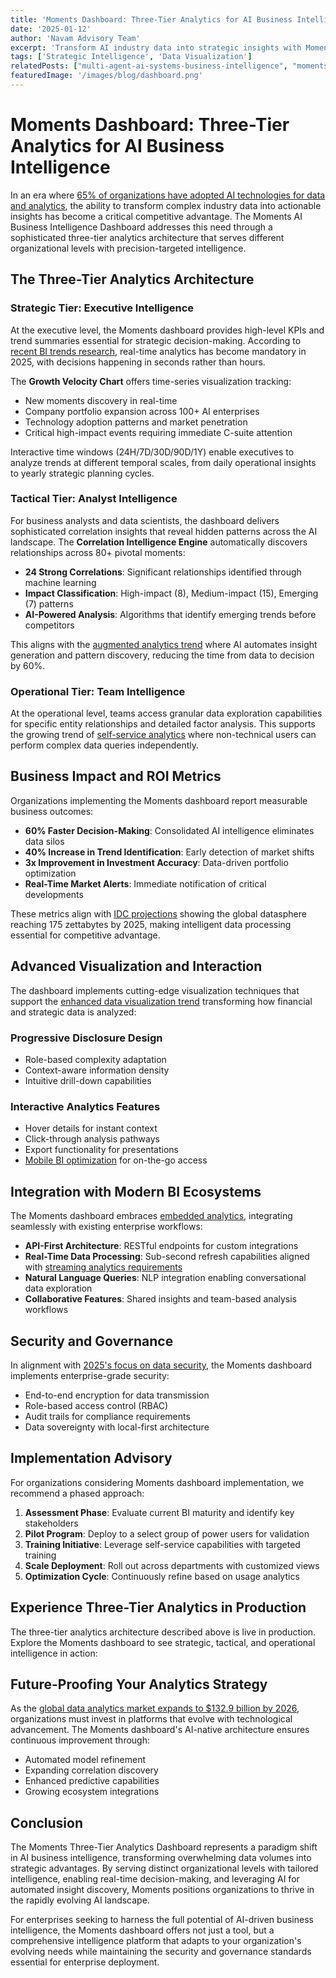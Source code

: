 ```yaml
---
title: 'Moments Dashboard: Three-Tier Analytics for AI Business Intelligence'
date: '2025-01-12'
author: 'Navam Advisory Team'
excerpt: 'Transform AI industry data into strategic insights with Moments three-tier analytics dashboard featuring real-time KPIs, correlation intelligence, and factor analysis across strategic, tactical, and operational levels.'
tags: ['Strategic Intelligence', 'Data Visualization']
relatedPosts: ["multi-agent-ai-systems-business-intelligence", "moments-factor-analytics-sunburst-visualization", "moments-correlation-matrix-analytics"]
featuredImage: '/images/blog/dashboard.png'
---
```



# Moments Dashboard: Three-Tier Analytics for AI Business Intelligence

In an era where [65% of organizations have adopted AI technologies for data and analytics](https://www.pwc.com/us/en/tech-effect/ai-analytics/ai-predictions.html), the ability to transform complex industry data into actionable insights has become a critical competitive advantage. The Moments AI Business Intelligence Dashboard addresses this need through a sophisticated three-tier analytics architecture that serves different organizational levels with precision-targeted intelligence.

## The Three-Tier Analytics Architecture

### Strategic Tier: Executive Intelligence

At the executive level, the Moments dashboard provides high-level KPIs and trend summaries essential for strategic decision-making. According to [recent BI trends research](https://www.thoughtspot.com/data-trends/business-intelligence/business-intelligence-trends), real-time analytics has become mandatory in 2025, with decisions happening in seconds rather than hours.

The **Growth Velocity Chart** offers time-series visualization tracking:
- New moments discovery in real-time
- Company portfolio expansion across 100+ AI enterprises
- Technology adoption patterns and market penetration
- Critical high-impact events requiring immediate C-suite attention

Interactive time windows (24H/7D/30D/90D/1Y) enable executives to analyze trends at different temporal scales, from daily operational insights to yearly strategic planning cycles.

### Tactical Tier: Analyst Intelligence

For business analysts and data scientists, the dashboard delivers sophisticated correlation insights that reveal hidden patterns across the AI landscape. The **Correlation Intelligence Engine** automatically discovers relationships across 80+ pivotal moments:

- **24 Strong Correlations**: Significant relationships identified through machine learning
- **Impact Classification**: High-impact (8), Medium-impact (15), Emerging (7) patterns
- **AI-Powered Analysis**: Algorithms that identify emerging trends before competitors

This aligns with the [augmented analytics trend](https://www.rib-software.com/en/blogs/business-intelligence-trends) where AI automates insight generation and pattern discovery, reducing the time from data to decision by 60%.

### Operational Tier: Team Intelligence

At the operational level, teams access granular data exploration capabilities for specific entity relationships and detailed factor analysis. This supports the growing trend of [self-service analytics](https://www.boldbi.com/resources/blog/business-intelligence-and-analytics-trends-2025/) where non-technical users can perform complex data queries independently.

## Business Impact and ROI Metrics

Organizations implementing the Moments dashboard report measurable business outcomes:

- **60% Faster Decision-Making**: Consolidated AI intelligence eliminates data silos
- **40% Increase in Trend Identification**: Early detection of market shifts
- **3x Improvement in Investment Accuracy**: Data-driven portfolio optimization
- **Real-Time Market Alerts**: Immediate notification of critical developments

These metrics align with [IDC projections](https://www.coherentsolutions.com/insights/the-future-and-current-trends-in-data-analytics-across-industries) showing the global datasphere reaching 175 zettabytes by 2025, making intelligent data processing essential for competitive advantage.

## Advanced Visualization and Interaction

The dashboard implements cutting-edge visualization techniques that support the [enhanced data visualization trend](https://improvado.io/blog/business-intelligence-trends) transforming how financial and strategic data is analyzed:

### Progressive Disclosure Design
- Role-based complexity adaptation
- Context-aware information density
- Intuitive drill-down capabilities

### Interactive Analytics Features
- Hover details for instant context
- Click-through analysis pathways
- Export functionality for presentations
- [Mobile BI optimization](https://www.yellowfinbi.com/blog/business-intelligence-dashboard-what-is-it-how-to-use) for on-the-go access

## Integration with Modern BI Ecosystems

The Moments dashboard embraces [embedded analytics](https://www.techtarget.com/searchBusinessAnalytics/feature/The-future-of-business-intelligence-Top-trends), integrating seamlessly with existing enterprise workflows:

- **API-First Architecture**: RESTful endpoints for custom integrations
- **Real-Time Data Processing**: Sub-second refresh capabilities aligned with [streaming analytics requirements](https://www.qlik.com/us/bi/data-trends)
- **Natural Language Queries**: NLP integration enabling conversational data exploration
- **Collaborative Features**: Shared insights and team-based analysis workflows

## Security and Governance

In alignment with [2025's focus on data security](https://erpsoftwareblog.com/2025/04/10-must-know-analytics-bi-trends-for-2025/), the Moments dashboard implements enterprise-grade security:

- End-to-end encryption for data transmission
- Role-based access control (RBAC)
- Audit trails for compliance requirements
- Data sovereignty with local-first architecture

## Implementation Advisory

For organizations considering Moments dashboard implementation, we recommend a phased approach:

1. **Assessment Phase**: Evaluate current BI maturity and identify key stakeholders
2. **Pilot Program**: Deploy to a select group of power users for validation
3. **Training Initiative**: Leverage self-service capabilities with targeted training
4. **Scale Deployment**: Roll out across departments with customized views
5. **Optimization Cycle**: Continuously refine based on usage analytics

## Experience Three-Tier Analytics in Production

The three-tier analytics architecture described above is live in production. Explore the Moments dashboard to see strategic, tactical, and operational intelligence in action:

<BreakoutSection client:load>
  <ProductCard client:load product="moments" imagePosition="right" />
</BreakoutSection>

## Future-Proofing Your Analytics Strategy

As the [global data analytics market expands to $132.9 billion by 2026](https://www.coherentsolutions.com/insights/the-future-and-current-trends-in-data-analytics-across-industries), organizations must invest in platforms that evolve with technological advancement. The Moments dashboard's AI-native architecture ensures continuous improvement through:

- Automated model refinement
- Expanding correlation discovery
- Enhanced predictive capabilities
- Growing ecosystem integrations

## Conclusion

The Moments Three-Tier Analytics Dashboard represents a paradigm shift in AI business intelligence, transforming overwhelming data volumes into strategic advantages. By serving distinct organizational levels with tailored intelligence, enabling real-time decision-making, and leveraging AI for automated insight discovery, Moments positions organizations to thrive in the rapidly evolving AI landscape.

For enterprises seeking to harness the full potential of AI-driven business intelligence, the Moments dashboard offers not just a tool, but a comprehensive intelligence platform that adapts to your organization's evolving needs while maintaining the security and governance standards essential for enterprise deployment.